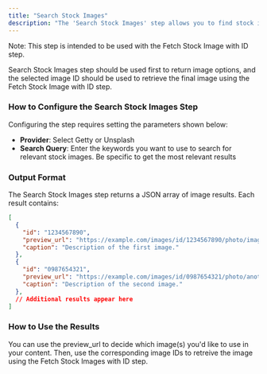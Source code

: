 ```yaml
---
title: "Search Stock Images"
description: "The 'Search Stock Images' step allows you to find stock images from AirOps' integration with stock image providers Getty Images and Unsplash."
---
```


<Info>
Note: This step is intended to be used with the Fetch Stock Image with ID step. 

Search Stock Images step should be used first to return image options, and the selected image ID should be used to retrieve the final image using the Fetch Stock Image with ID step.
</Info>

### How to Configure the Search Stock Images Step

Configuring the step requires setting the parameters shown below:

- **Provider**: Select Getty or Unsplash
- **Search Query**: Enter the keywords you want to use to search for relevant stock images. Be specific to get the most relevant results

### Output Format

The Search Stock Images step returns a JSON array of image results. Each result contains:

```json
[
  {
    "id": "1234567890",
    "preview_url": "https://example.com/images/id/1234567890/photo/image-description.jpg",
    "caption": "Description of the first image."
  },
  {
    "id": "0987654321",
    "preview_url": "https://example.com/images/id/0987654321/photo/another-image.jpg",
    "caption": "Description of the second image."
  },
  // Additional results appear here
]
```

### How to Use the Results

You can use the preview\_url to decide which image(s) you'd like to use in your content. Then, use the corresponding image IDs to retreive the image using the Fetch Stock Images with ID step.
